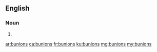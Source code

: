 ==English==

===Noun===
{{head|en|noun plural form}}

# {{plural of|bunion|lang=en}}

[[ar:bunions]]
[[ca:bunions]]
[[fr:bunions]]
[[ku:bunions]]
[[mg:bunions]]
[[my:bunions]]